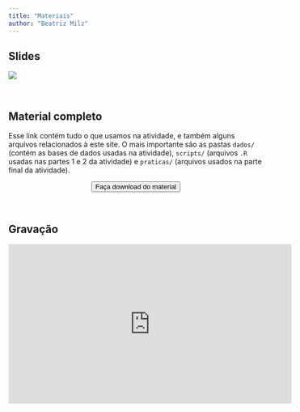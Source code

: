 ```yaml
---
title: "Materiais"
author: "Beatriz Milz"
---
```


## Slides

<a href="/slides.html" target="_blank"> ![](img/slide.png){fig-align="center"}

</a>

<br>

## Material completo

Esse link contém tudo o que usamos na atividade, e também alguns arquivos relacionados à este site. O mais importante são as pastas `dados/` (contém as bases de dados usadas na atividade), `scripts/` (arquivos `.R` usadas nas partes 1 e 2 da atividade) e `praticas/` (arquivos usados na parte final da atividade).

<center><a href="https://github.com/beatrizmilz/2023-04-rladies-gyn-purrr/archive/refs/heads/main.zip"><button type="button" class="btn btn-primary">Faça download do material</button></a></center>

<br>

## Gravação
<center>
<iframe width="560" height="315" src="https://www.youtube.com/embed/7gBDKBZcd7M" title="YouTube video player" frameborder="0" allow="accelerometer; autoplay; clipboard-write; encrypted-media; gyroscope; picture-in-picture; web-share" allowfullscreen></iframe></center>
